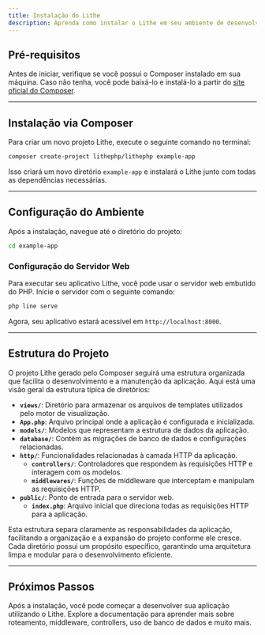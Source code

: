 ```yaml
---
title: Instalação do Lithe
description: Aprenda como instalar o Lithe em seu ambiente de desenvolvimento utilizando o Composer.
---
```


## Pré-requisitos

Antes de iniciar, verifique se você possui o Composer instalado em sua máquina. Caso não tenha, você pode baixá-lo e instalá-lo a partir do <a href="https://getcomposer.org/" target="_blank">site oficial do Composer</a>.

---

## Instalação via Composer

Para criar um novo projeto Lithe, execute o seguinte comando no terminal:

```bash
composer create-project lithephp/lithephp example-app
```

Isso criará um novo diretório `example-app` e instalará o Lithe junto com todas as dependências necessárias.

---

## Configuração do Ambiente

Após a instalação, navegue até o diretório do projeto:

```bash
cd example-app
```

### Configuração do Servidor Web

Para executar seu aplicativo Lithe, você pode usar o servidor web embutido do PHP. Inicie o servidor com o seguinte comando:

```bash
php line serve
```

Agora, seu aplicativo estará acessível em `http://localhost:8000`.
 
---

## Estrutura do Projeto

O projeto Lithe gerado pelo Composer seguirá uma estrutura organizada que facilita o desenvolvimento e a manutenção da aplicação. Aqui está uma visão geral da estrutura típica de diretórios:

 - **`views/`**: Diretório para armazenar os arquivos de templates utilizados pelo motor de visualização.
 - **`App.php`**: Arquivo principal onde a aplicação é configurada e inicializada.
 - **`models/`**: Modelos que representam a estrutura de dados da aplicação.
 - **`database/`**: Contém as migrações de banco de dados e configurações relacionadas.
 - **`http/`**: Funcionalidades relacionadas à camada HTTP da aplicação.
   - **`controllers/`**: Controladores que respondem às requisições HTTP e interagem com os modelos.
   - **`middlewares/`**: Funções de middleware que interceptam e manipulam as requisições HTTP.
- **`public/`**: Ponto de entrada para o servidor web.
  - **`index.php`**: Arquivo inicial que direciona todas as requisições HTTP para a aplicação.

Esta estrutura separa claramente as responsabilidades da aplicação, facilitando a organização e a expansão do projeto conforme ele cresce. Cada diretório possui um propósito específico, garantindo uma arquitetura limpa e modular para o desenvolvimento eficiente.

---

## Próximos Passos

Após a instalação, você pode começar a desenvolver sua aplicação utilizando o Lithe. Explore a documentação para aprender mais sobre roteamento, middleware, controllers, uso de banco de dados e muito mais.
